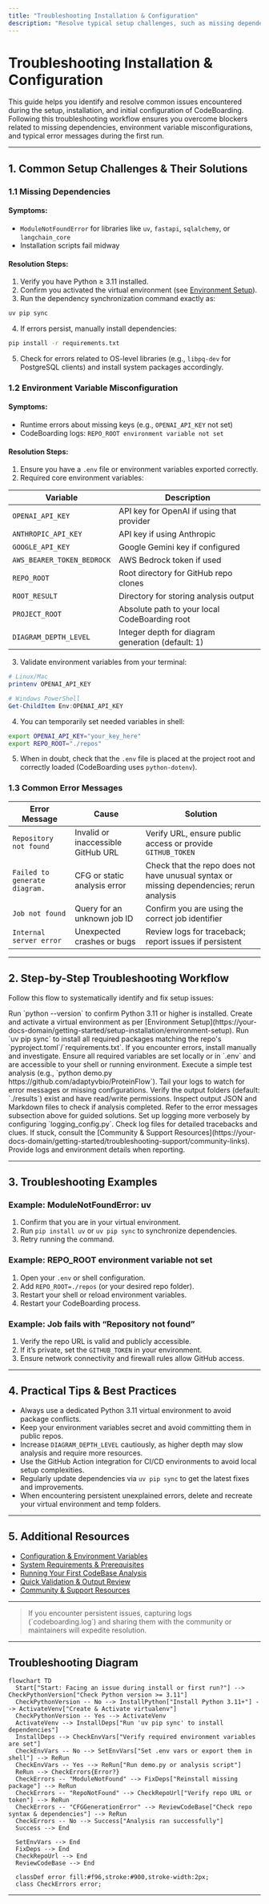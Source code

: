 ```yaml
---
title: "Troubleshooting Installation & Configuration"
description: "Resolve typical setup challenges, such as missing dependencies, misconfigured environment variables, and common error messages during installation or initial run."
---
```


# Troubleshooting Installation & Configuration

This guide helps you identify and resolve common issues encountered during the setup, installation, and initial configuration of CodeBoarding. Following this troubleshooting workflow ensures you overcome blockers related to missing dependencies, environment variable misconfigurations, and typical error messages during the first run.

---

## 1. Common Setup Challenges & Their Solutions

### 1.1 Missing Dependencies

#### Symptoms:
- `ModuleNotFoundError` for libraries like `uv`, `fastapi`, `sqlalchemy`, or `langchain_core`
- Installation scripts fail midway

#### Resolution Steps:
1. Verify you have Python ≥ 3.11 installed.
2. Confirm you activated the virtual environment (see [Environment Setup](https://your-docs-domain/getting-started/setup-installation/environment-setup)).
3. Run the dependency synchronization command exactly as:

```bash
uv pip sync
```

4. If errors persist, manually install dependencies:

```bash
pip install -r requirements.txt
```

5. Check for errors related to OS-level libraries (e.g., `libpq-dev` for PostgreSQL clients) and install system packages accordingly.

### 1.2 Environment Variable Misconfiguration

#### Symptoms:
- Runtime errors about missing keys (e.g., `OPENAI_API_KEY` not set)
- CodeBoarding logs: `REPO_ROOT environment variable not set`

#### Resolution Steps:
1. Ensure you have a `.env` file or environment variables exported correctly.
2. Required core environment variables:

| Variable                  | Description                                      |
|---------------------------|------------------------------------------------|
| `OPENAI_API_KEY`          | API key for OpenAI if using that provider        |
| `ANTHROPIC_API_KEY`       | API key if using Anthropic                       |
| `GOOGLE_API_KEY`          | Google Gemini key if configured                  |
| `AWS_BEARER_TOKEN_BEDROCK`| AWS Bedrock token if used                        |
| `REPO_ROOT`               | Root directory for GitHub repo clones           |
| `ROOT_RESULT`             | Directory for storing analysis output           |
| `PROJECT_ROOT`            | Absolute path to your local CodeBoarding root   |
| `DIAGRAM_DEPTH_LEVEL`     | Integer depth for diagram generation (default: 1)|

3. Validate environment variables from your terminal:

```bash
# Linux/Mac
printenv OPENAI_API_KEY
```

```powershell
# Windows PowerShell
Get-ChildItem Env:OPENAI_API_KEY
```

4. You can temporarily set needed variables in shell:

```bash
export OPENAI_API_KEY="your_key_here"
export REPO_ROOT="./repos"
```

5. When in doubt, check that the `.env` file is placed at the project root and correctly loaded (CodeBoarding uses `python-dotenv`).

### 1.3 Common Error Messages

| Error Message                                    | Cause                                    | Solution                                        |
|-------------------------------------------------|------------------------------------------|------------------------------------------------|
| `Repository not found`                           | Invalid or inaccessible GitHub URL       | Verify URL, ensure public access or provide `GITHUB_TOKEN`|
| `Failed to generate diagram.`                    | CFG or static analysis error              | Check that the repo does not have unusual syntax or missing dependencies; rerun analysis|
| `Job not found`                                  | Query for an unknown job ID                | Confirm you are using the correct job identifier|
| `Internal server error`                          | Unexpected crashes or bugs                 | Review logs for traceback; report issues if persistent|

---

## 2. Step-by-Step Troubleshooting Workflow

Follow this flow to systematically identify and fix setup issues:

<Steps>
  <Step title="Verify Python Version and Environment">
    Run `python --version` to confirm Python 3.11 or higher is installed.
    Create and activate a virtual environment as per [Environment Setup](https://your-docs-domain/getting-started/setup-installation/environment-setup).
  </Step>

  <Step title="Install Dependencies">
    Run `uv pip sync` to install all required packages matching the repo's `pyproject.toml`/`requirements.txt`.
    If you encounter errors, install manually and investigate.
  </Step>

  <Step title="Confirm Environment Variables">
    Ensure all required variables are set locally or in `.env` and are accessible to your shell or running environment.
  </Step>

  <Step title="Run Initial Analysis with Logging">
    Execute a simple test analysis (e.g., `python demo.py https://github.com/adaptyvbio/ProteinFlow`).
    Tail your logs to watch for error messages or missing configurations.
  </Step>

  <Step title="Check Output Directories">
    Verify the output folders (default: `./results`) exist and have read/write permissions.
    Inspect output JSON and Markdown files to check if analysis completed.
  </Step>

  <Step title="Investigate Specific Errors">
    Refer to the error messages subsection above for guided solutions.
  </Step>

  <Step title="Use Debug Logs and Increase Verbosity">
    Set up logging more verbosely by configuring `logging_config.py`.
    Check log files for detailed tracebacks and clues.
  </Step>

  <Step title="Community Support and Bug Reporting">
    If stuck, consult the [Community & Support Resources](https://your-docs-domain/getting-started/troubleshooting-support/community-links).
    Provide logs and environment details when reporting.
  </Step>
</Steps>

---

## 3. Troubleshooting Examples

### Example: ModuleNotFoundError: uv

1. Confirm that you are in your virtual environment.
2. Run `pip install uv` or `uv pip sync` to synchronize dependencies.
3. Retry running the command.

### Example: REPO_ROOT environment variable not set

1. Open your `.env` or shell configuration.
2. Add `REPO_ROOT=./repos` (or your desired repo folder).
3. Restart your shell or reload environment variables.
4. Restart your CodeBoarding process.

### Example: Job fails with “Repository not found”

1. Verify the repo URL is valid and publicly accessible.
2. If it’s private, set the `GITHUB_TOKEN` in your environment.
3. Ensure network connectivity and firewall rules allow GitHub access.

---

## 4. Practical Tips & Best Practices

- Always use a dedicated Python 3.11 virtual environment to avoid package conflicts.
- Keep your environment variables secret and avoid committing them in public repos.
- Increase `DIAGRAM_DEPTH_LEVEL` cautiously, as higher depth may slow analysis and require more resources.
- Use the GitHub Action integration for CI/CD environments to avoid local setup complexities.
- Regularly update dependencies via `uv pip sync` to get the latest fixes and improvements.
- When encountering persistent unexplained errors, delete and recreate your virtual environment and temp folders.

---

## 5. Additional Resources

- [Configuration & Environment Variables](https://your-docs-domain/getting-started/configuration-first-run/config-env-vars)
- [System Requirements & Prerequisites](https://your-docs-domain/getting-started/setup-installation/prerequisites)
- [Running Your First CodeBase Analysis](https://your-docs-domain/getting-started/configuration-first-run/first-analysis)
- [Quick Validation & Output Review](https://your-docs-domain/getting-started/configuration-first-run/quick-validation)
- [Community & Support Resources](https://your-docs-domain/getting-started/troubleshooting-support/community-links)

---

> <Tip>
> If you encounter persistent issues, capturing logs (`codeboarding.log`) and sharing them with the community or maintainers will expedite resolution.
> </Tip>


---

## Troubleshooting Diagram

```mermaid
flowchart TD
  Start["Start: Facing an issue during install or first run?"] --> CheckPythonVersion["Check Python version >= 3.11"]
  CheckPythonVersion -- No --> InstallPython["Install Python 3.11+"] --> ActivateVenv["Create & Activate virtualenv"]
  CheckPythonVersion -- Yes --> ActivateVenv
  ActivateVenv --> InstallDeps["Run 'uv pip sync' to install dependencies"]
  InstallDeps --> CheckEnvVars["Verify required environment variables are set"]
  CheckEnvVars -- No --> SetEnvVars["Set .env vars or export them in shell"] --> ReRun
  CheckEnvVars -- Yes --> ReRun["Run demo.py or analysis script"]
  ReRun --> CheckErrors{Error?}
  CheckErrors -- "ModuleNotFound" --> FixDeps["Reinstall missing package"] --> ReRun
  CheckErrors -- "RepoNotFound" --> CheckRepoUrl["Verify repo URL or token"] --> ReRun
  CheckErrors -- "CFGGenerationError" --> ReviewCodeBase["Check repo syntax & dependencies"] --> ReRun
  CheckErrors -- No --> Success["Analysis ran successfully"]
  Success --> End

  SetEnvVars --> End
  FixDeps --> End
  CheckRepoUrl --> End
  ReviewCodeBase --> End

  classDef error fill:#f96,stroke:#900,stroke-width:2px;
  class CheckErrors error;
```

---